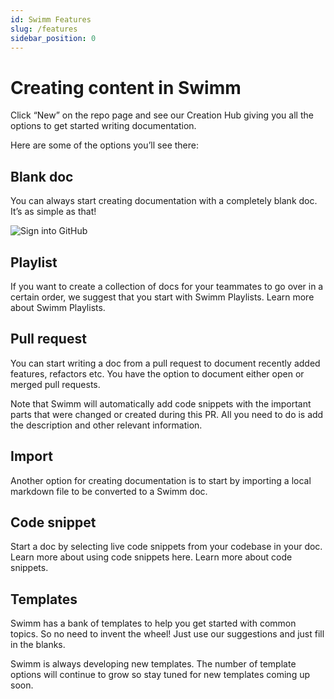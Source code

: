 ```yaml
---
id: Swimm Features
slug: /features
sidebar_position: 0
---
```



# Creating content in Swimm

Click “New” on the repo page and see our Creation Hub giving you all the options to get started writing documentation.

Here are some of the options you’ll see there:

## **Blank doc**

You can always start creating documentation with a completely blank doc. It’s as simple as that!

![Sign into GitHub](../../static/img/Features1.png)

## **Playlist**

If you want to create a collection of docs for your teammates to go over in a certain order, we suggest that you start with Swimm Playlists. Learn more about <Link href="https://docs.swimm.io/Features/Swimm-Playlists"> Swimm Playlists.</Link>

## **Pull request**

You can start writing a doc from a pull request to document recently added features, refactors etc. You have the option to document either open or merged pull requests.

Note that Swimm will automatically add code snippets with the important parts that were changed or created during this PR. All you need to do is add the description and other relevant information.

## **Import**

Another option for creating documentation is to start by importing a local markdown file to be converted to a Swimm doc.

## **Code snippet**

Start a doc by selecting live code snippets from your codebase in your doc. Learn more about using code snippets here. Learn more about <Link href="https://docs.swimm.io/Features/editor-commands"> code snippets.</Link>

## **Templates**

Swimm has a <Link href="https://swimm.io/blog/how-to-use-swimm-templates/"> bank of templates</Link> to help you get started with common topics. So no need to invent the wheel! Just use our suggestions and just fill in the blanks.

Swimm is always developing new templates. The number of template options will continue to grow so stay tuned for new templates coming up soon.
